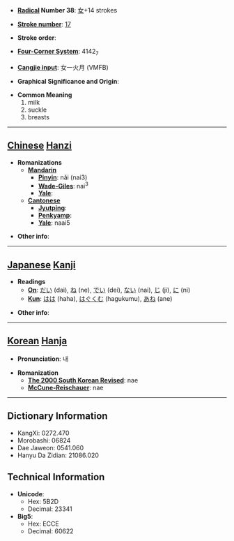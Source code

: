 * '''[[Wiktionary:Chinese radical index| Radical]] Number 38''': [[Wiktionary:Chinese radical index 女|女]]+14 strokes

* '''[[Wiktionary:Chinese total strokes index|Stroke number]]''': [[Wiktionary:Chinese total strokes index 17|17]]

* '''Stroke order''': 

* '''[[Wiktionary:Chinese four corner index|Four-Corner System]]''': 4142<sub>7</sub>

* '''[[Wiktionary:Chinese Cangjie index|Cangjie input]]''': 女一火月 (VMFB)

* '''Graphical Significance and Origin''': 

* '''Common Meaning'''
*#milk
*# suckle
*# breasts


----

== [[Chinese]] [[Hanzi]] ==

* '''Romanizations'''
** '''[[Mandarin]]'''
*** '''[[Pinyin]]''': nǎi (nai3)
*** '''[[Wade-Giles]]''': nai<sup>3</sup>
*** '''[[Yale]]''': 
** '''[[Cantonese]]'''
*** '''[[Jyutping]]''':
*** '''[[Penkyamp]]''': 
*** '''[[Yale]]''': naai5

* '''Other info''': 

----

== [[Japanese]] [[Kanji]] ==

* '''Readings'''
** '''[[On]]''': [[だい]] (dai), [[ね]] (ne), [[でい]] (dei), [[ない]] (nai), [[じ]] (ji), [[に]] (ni)
** '''[[Kun]]''': [[はは]] (haha), [[はぐくむ]] (hagukumu), [[あね]] (ane)

* '''Other info''':  

----

== [[Korean]] [[Hanja]] ==

* '''Pronunciation''': 내

* '''Romanization'''
** '''[[The 2000 South Korean Revised Romanization|The 2000 South Korean Revised]]''': nae
** '''[[McCune-Reischauer]]''': nae

----

== Dictionary Information ==

* KangXi: 0272.470
* Morobashi: 06824
* Dae Jaweon: 0541.060
* Hanyu Da Zidian: 21086.020

== Technical Information ==

* '''Unicode''':
** Hex: 5B2D
** Decimal: 23341
* '''Big5''':
** Hex: ECCE
** Decimal: 60622